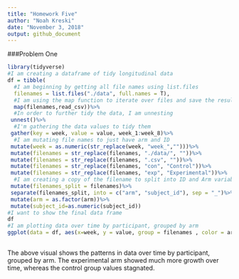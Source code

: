 ```yaml
---
title: "Homework Five"
author: "Noah Kreski"
date: "November 3, 2018"
output: github_document
---
```

###Problem One

```r
library(tidyverse)
#I am creating a dataframe of tidy longitudinal data
df = tibble(
  #I am beginning by getting all file names using list.files
  filenames = list.files("./data", full.names = T),
  #I am using the map function to iterate over files and save the result as a new variable
  map(filenames,read_csv))%>%
  #In order to further tidy the data, I am unnesting
 unnest()%>%
  #I'm gathering the data values to tidy them
 gather(key = week, value = value, week_1:week_8)%>%
  #I am mutating file names to just have arm and ID
 mutate(week = as.numeric(str_replace(week, "week_","")))%>%
 mutate(filenames = str_replace(filenames, "./data/", ""))%>%
 mutate(filenames = str_replace(filenames, ".csv", ""))%>%
 mutate(filenames = str_replace(filenames, "con", "Control"))%>%
 mutate(filenames = str_replace(filenames, "exp", "Experimental"))%>%
  #I am creating a copy of the filename to split into ID and Arm variables
 mutate(filenames_split = filenames)%>%
 separate(filenames_split, into = c("arm", "subject_id"), sep = "_")%>%
 mutate(arm = as.factor(arm))%>%
 mutate(subject_id=as.numeric(subject_id))
#I want to show the final data frame
df
#I am plotting data over time by participant, grouped by arm
ggplot(data = df, aes(x=week, y = value, group = filenames , color = arm))+ geom_line()
       
```

The above visual shows the patterns in data over time by participant, grouped by arm. The experimental arm showed much more growth over time, whereas the control group values stagnated.
